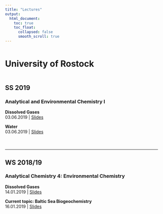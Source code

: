 ```yaml
---
title: "Lectures"
output:
  html_document:
    toc: true
    toc_float:
      collapsed: false
      smooth_scroll: true
---
```


<div style="margin-bottom:50px;">
</div>


# University of Rostock


<div style="margin-bottom:50px;">
</div>


## SS 2019

### Analytical and Environmental Chemistry I  


**Dissolved Gases**  
03.06.2019 | [Slides](lectures/190603_Mueller_Dissolved_Gases_Rostock_low_res.pdf)

**Water**  
03.06.2019 | [Slides](lectures/190603_Mueller_Water_Rostock_low_res.pdf)



<div style="margin-bottom:50px;">
</div>

***

## WS 2018/19

### Analytical Chemistry 4: Environmental Chemistry 

**Dissolved Gases**  
14.01.2019 | [Slides](lectures/190114_Mueller_Dissolved_Gases_Rostock_handout.pdf)

**Current topic: Baltic Sea Biogeochemistry**  
16.01.2019 | [Slides](lectures/190116_Mueller_Current_Topics_Baltic_Rostock_handout.pdf)

